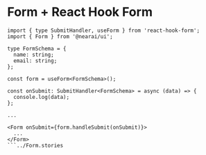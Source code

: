 

<Meta of={Stories} name="React Hook Form" />

# Form + React Hook Form

````tsx
import { type SubmitHandler, useForm } from 'react-hook-form';
import { Form } from '@nearai/ui';

type FormSchema = {
  name: string;
  email: string;
};

const form = useForm<FormSchema>();

const onSubmit: SubmitHandler<FormSchema> = async (data) => {
  console.log(data);
};

...

<Form onSubmit={form.handleSubmit(onSubmit)}>
  ...
</Form>
```../Form.stories
````
